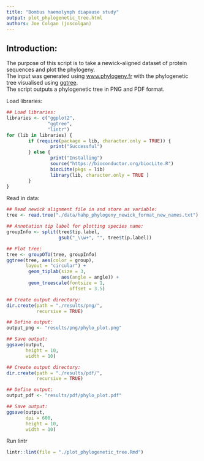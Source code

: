 ```yaml
---
title: "Bombus haemolymph diapause study"
output: plot_phylogenetic_tree.html
authors: Joe Colgan (joscolgan)
---
```


## Introduction:  
The purpose of this script is to take a newick-aligned dataset of protein sequences and plot the phylogeny.  
The input was generated using [www.phylogeny.fr](http://www.phylogeny.fr/) with the phylogenetic tree visualised using [ggtree](https://bioconductor.org/packages/release/bioc/html/ggtree.html).  
The script outputs a phylogenetic tree in PNG and PDF format.  

Load libraries:

```r
## Load libraries:
libraries <- c("ggplot2",
               "ggtree",
               "lintr")
for (lib in libraries) {
        if (require(package = lib, character.only = TRUE)) {
                print("Successful")
        } else {
                print("Installing")
                source("https://bioconductor.org/biocLite.R")
                biocLite(pkgs = lib)
                library(lib, character.only = TRUE )
        }
}
```

Read in data:

```r
## Read newick alignment file in and store as variable:
tree <- read.tree("./data/hahp_phylogeny_newick_format_new_names.txt")

## Annotation tip label for plotting species name:
groupInfo <- split(tree$tip.label,
                   gsub("_\\w+", "", tree$tip.label))

## Plot tree:
tree <- groupOTU(tree, groupInfo)
ggtree(tree, aes(color = group),
       layout = "circular") +
        geom_tiplab(size = 3,
                    aes(angle = angle)) +
        geom_treescale(fontsize = 1,
                       offset = 3.5)

## Create output directory:
dir.create(path = "./results/png/",
           recursive = TRUE)

## Define output:
output_png <- "results/png/phylo_plot.png"

## Save output:
ggsave(output,
       height = 10,
       width = 10)

## Create output directory:
dir.create(path = "./results/pdf/",
           recursive = TRUE)

## Define output:
output_pdf <- "results/pdf/phylo_plot.pdf"

## Save output:
ggsave(output,
       dpi = 600,
       height = 10,
       width = 10)

```
Run lintr

```r
lintr::lint(file = "./plot_phylogenetic_tree.Rmd")
```

